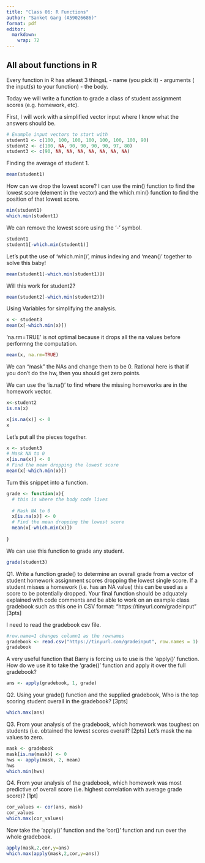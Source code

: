 ```yaml
---
title: "Class 06: R Functions"
author: "Sanket Garg (A59026686)"
format: pdf
editor: 
  markdown: 
    wrap: 72
---
```


## All about functions in R

Every function in R has atleast 3 thingsL - name (you pick it) -
arguments ( the input(s) to your function) - the body.

Today we will write a function to grade a class of student assignment
scores (e.g. homework, etc).

First, I will work with a simplified vector input where I know what the
answers should be.

```r
# Example input vectors to start with
student1 <- c(100, 100, 100, 100, 100, 100, 100, 90)
student2 <- c(100, NA, 90, 90, 90, 90, 97, 80)
student3 <- c(90, NA, NA, NA, NA, NA, NA, NA) 
```

Finding the average of student 1.

```r
mean(student1)
```

How can we drop the lowest score? I can use the min() function to find
the lowest score (element in the vector) and the which.min() function to
find the position of that lowest score.

```r
min(student1)
which.min(student1)
```

We can remove the lowest score using the '-' symbol.

```r
student1
student1[-which.min(student1)]
```

Let's put the use of 'which.min()', minus indexing and 'mean()' together
to solve this baby!

```r
mean(student1[-which.min(student1)])
```

Will this work for student2?

```r
mean(student2[-which.min(student2)])
```

Using Variables for simplifying the analysis.

```r
x <- student3
mean(x[-which.min(x)])
```

'na.rm=TRUE' is not optimal because it drops all the na values before
performng the computation.

```r
mean(x, na.rm=TRUE)
```

We can "mask" the NAs and change them to be 0. Rational here is that if
you don't do the hw, then you should get zero points.

We can use the 'is.na()' to find where the missing homeworks are in the
homework vector.

```r
x<-student2
is.na(x)
```

```r
x[is.na(x)] <- 0
x
```

Let's put all the pieces together.

```r
x <- student3
# Mask NA to 0
x[is.na(x)] <- 0
# Find the mean dropping the lowest score
mean(x[-which.min(x)])
```

Turn this snippet into a function.

```r
grade <- function(x){
  # this is where the body code lives
  
  # Mask NA to 0
  x[is.na(x)] <- 0
  # Find the mean dropping the lowest score
  mean(x[-which.min(x)])
  
}
```

We can use this function to grade any student.

```r
grade(student3)
```

Q1. Write a function grade() to determine an overall grade from a vector
of student homework assignment scores dropping the lowest single score.
If a student misses a homework (i.e. has an NA value) this can be used
as a score to be potentially dropped. Your final function should be
adquately explained with code comments and be able to work on an example
class gradebook such as this one in CSV format:
"https://tinyurl.com/gradeinput" \[3pts\]

I need to read the gradebook csv file.

```r
#row.name=1 changes column1 as the rownames
gradebook <- read.csv("https://tinyurl.com/gradeinput", row.names = 1)
gradebook
```

A very useful function that Barry is forcing us to use is the 'apply()'
function. How do we use it to take the 'grade()' function and apply it
over the full gradebook?

```r
ans <- apply(gradebook, 1, grade)
```

Q2. Using your grade() function and the supplied gradebook, Who is the
top scoring student overall in the gradebook? \[3pts\]

```r
which.max(ans)
```

Q3. From your analysis of the gradebook, which homework was toughest on
students (i.e. obtained the lowest scores overall? \[2pts\] Let's mask
the na values to zero.

```r
mask <- gradebook
mask[is.na(mask)] <- 0
hws <- apply(mask, 2, mean)
hws
which.min(hws)
```

Q4. From your analysis of the gradebook, which homework was most predictive of overall score (i.e. highest correlation with average grade score)? \[1pt\]

```r
cor_values <- cor(ans, mask)
cor_values
which.max(cor_values)
```
Now take the 'apply()' function and the 'cor()' function and run over the whole gradebook.
```r
apply(mask,2,cor,y=ans)
which.max(apply(mask,2,cor,y=ans))
```


